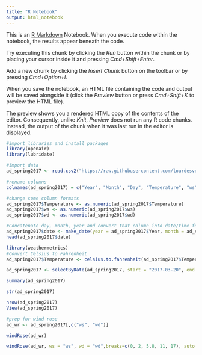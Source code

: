 ```yaml
---
title: "R Notebook"
output: html_notebook
---
```


This is an [R Markdown](http://rmarkdown.rstudio.com) Notebook. When you execute code within the notebook, the results appear beneath the code. 

Try executing this chunk by clicking the *Run* button within the chunk or by placing your cursor inside it and pressing *Cmd+Shift+Enter*. 

Add a new chunk by clicking the *Insert Chunk* button on the toolbar or by pressing *Cmd+Option+I*.

When you save the notebook, an HTML file containing the code and output will be saved alongside it (click the *Preview* button or press *Cmd+Shift+K* to preview the HTML file). 

The preview shows you a rendered HTML copy of the contents of the editor. Consequently, unlike *Knit*, *Preview* does not run any R code chunks. Instead, the output of the chunk when it was last run in the editor is displayed.
```r
#import libraries and install packages
library(openair)
library(lubridate)
```

```r
#Import data
ad_spring2017 <- read.csv2("https://raw.githubusercontent.com/lourdesvera/Community_Air_Montoring/master/Wind_Analyses/Armourdale_10yrs.csv", header = TRUE, sep = ",", stringsAsFactors = FALSE )
```

```r
#rename columns
colnames(ad_spring2017) = c("Year", "Month", "Day", "Temperature", "ws", "wd")
```

```r
#change some column formats
ad_spring2017$Temperature <- as.numeric(ad_spring2017$Temperature)
ad_spring2017$ws <- as.numeric(ad_spring2017$ws)
ad_spring2017$wd <- as.numeric(ad_spring2017$wd)
```

```r
#Concatenate day, month, year and convert that column into date/time format
ad_spring2017$date <- make_date(year = ad_spring2017$Year, month = ad_spring2017$Month , day = ad_spring2017$Day)
head(ad_spring2017$date)
```

```r
library(weathermetrics)
#Convert Celsius to Fahrenheit
ad_spring2017$Temperature <- celsius.to.fahrenheit(ad_spring2017$Temperature, round = 2)
```

```r
ad_spring2017 <- selectByDate(ad_spring2017, start = "2017-03-20", end = "2017-06-19")
```


```r
summary(ad_spring2017)
```

```r
str(ad_spring2017)
```

```r
nrow(ad_spring2017)
View(ad_spring2017)
```

```r
#prep for wind rose
ad_wr <- ad_spring2017[,c("ws", "wd")]
```

```r
windRose(ad_wr)
```

```r
windRose(ad_wr, ws = "ws", wd = "wd",breaks=c(0, 2, 5,8, 11, 17), auto.text=FALSE, paddle=FALSE, annotate=FALSE, grid.line=5, key = list(labels = c(">0-2", ">2-5", ">5-8", ">8-11", ">11-17")), key.footer = "Spring 2017 Wind Speed Plot in Armourdale, KS (m/s)", key.position = "bottom",par.settings=list(axis.line=list(col="lightgray")), col = c("#4f4f4f", "#0a7cb9", "#f9be00", "#ff7f2f", "#d7153a"))
```

